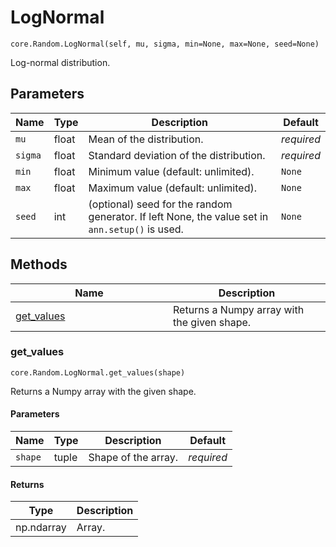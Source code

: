 # LogNormal { #ANNarchy.core.Random.LogNormal }

`core.Random.LogNormal(self, mu, sigma, min=None, max=None, seed=None)`

Log-normal distribution.

## Parameters

| Name    | Type   | Description                                                                                     | Default    |
|---------|--------|-------------------------------------------------------------------------------------------------|------------|
| `mu`    | float  | Mean of the distribution.                                                                       | _required_ |
| `sigma` | float  | Standard deviation of the distribution.                                                         | _required_ |
| `min`   | float  | Minimum value (default: unlimited).                                                             | `None`     |
| `max`   | float  | Maximum value (default: unlimited).                                                             | `None`     |
| `seed`  | int    | (optional) seed for the random generator. If left None, the value set in `ann.setup()` is used. | `None`     |

## Methods

| Name | Description |
| --- | --- |
| [get_values](#ANNarchy.core.Random.LogNormal.get_values) | Returns a Numpy array with the given shape. |

### get_values { #ANNarchy.core.Random.LogNormal.get_values }

`core.Random.LogNormal.get_values(shape)`

Returns a Numpy array with the given shape.

#### Parameters

| Name    | Type   | Description         | Default    |
|---------|--------|---------------------|------------|
| `shape` | tuple  | Shape of the array. | _required_ |

#### Returns

| Type       | Description   |
|------------|---------------|
| np.ndarray | Array.        |